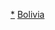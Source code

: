{{Catnav|頁面分類|地理|地理模板|大洲模板|各大洲國家模板|南美洲国家模板}}
{{Catnav|頁面分類|地理|地理模板|大洲模板|南美洲模板|南美洲国家模板}}
{{Catnav|頁面分類|地理|区域地理|大洲|南美洲|南美洲模板|南美洲国家模板}}
{{Catnav|頁面分類|地理|国家|南美洲国家|玻利維亞}}

[[Category:玻利維亞|*]]
[[Category:南美洲國家模板|Bolivia]]